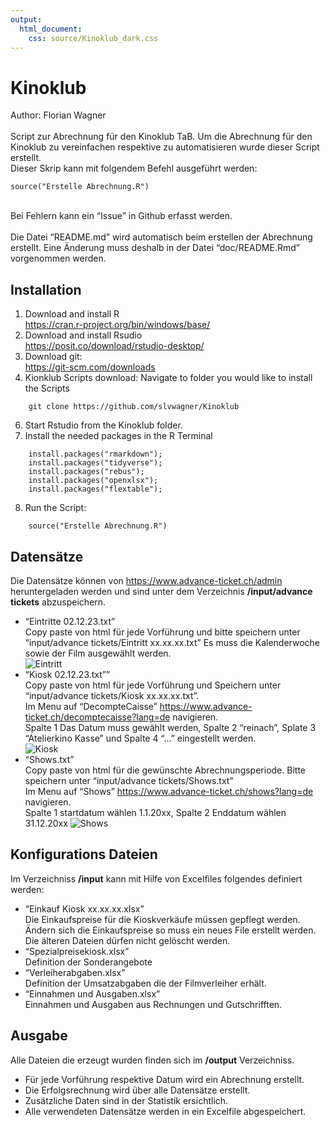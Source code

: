 ```yaml
---
output: 
  html_document:
    css: source/Kinoklub_dark.css
---
```


# Kinoklub
Author: Florian Wagner \
\
Script zur Abrechnung für den Kinoklub TaB. 
Um die Abrechnung für den Kinoklub zu vereinfachen respektive zu automatisieren wurde dieser Script erstellt. \
Dieser Skrip kann mit folgendem Befehl ausgeführt werden:
```
source("Erstelle Abrechnung.R")
```
\
Bei Fehlern kann ein "Issue" in Github erfasst werden. \
\
Die Datei "README.md" wird automatisch beim erstellen der Abrechnung erstellt. Eine Änderung muss deshalb in der Datei "doc/README.Rmd" vorgenommen werden.  

## Installation

1.  Download and install R \
    <https://cran.r-project.org/bin/windows/base/>
2.  Download and install Rsudio \
    <https://posit.co/download/rstudio-desktop/>
3.  Download git: \
    <https://git-scm.com/downloads>
5.  Kionklub Scripts download:
    Navigate to folder you would like to install the Scripts
```
    git clone https://github.com/slvwagner/Kinoklub
```
6.  Start Rstudio from the Kinoklub folder.
7.  Install the needed packages in the R Terminal
```
    install.packages("rmarkdown");
    install.packages("tidyverse");
    install.packages("rebus");
    install.packages("openxlsx");
    install.packages("flextable");
```
8.  Run the Script:
```
    source("Erstelle Abrechnung.R")
```

## Datensätze

Die Datensätze können von <https://www.advance-ticket.ch/admin> heruntergeladen werden und sind unter dem Verzeichnis
**/input/advance tickets** abzuspeichern.

-   "Eintritte 02.12.23.txt" \
    Copy paste von html für jede Vorführung und bitte speichern unter "input/advance tickets/Eintritt xx.xx.xx.txt"
    Es muss die Kalenderwoche sowie der Film ausgewählt werden. \
    ![Eintritt](doc/eintritt.png)
-   "Kiosk 02.12.23.txt"" \
    Copy paste von html für jede Vorführung und Speichern unter "input/advance tickets/Kiosk xx.xx.xx.txt". \
    Im Menu auf "DecompteCaisse" <https://www.advance-ticket.ch/decomptecaisse?lang=de> navigieren.   
    Spalte 1 Das Datum muss gewählt werden, Spalte 2 "reinach", Splate 3 "Atelierkino Kasse" und Spalte 4 "..." eingestellt werden. \
    ![Kiosk](doc/Kiosk.png)
-   "Shows.txt" \
    Copy paste von html für die gewünschte Abrechnungsperiode. Bitte speichern unter "input/advance tickets/Shows.txt" \
    Im Menu auf "Shows" <https://www.advance-ticket.ch/shows?lang=de> navigieren. \
    Spalte 1 startdatum wählen 1.1.20xx, Spalte 2 Enddatum wählen 31.12.20xx
    ![Shows](doc/shows.png)
    

## Konfigurations Dateien

Im Verzeichniss **/input** kann mit Hilfe von Excelfiles folgendes definiert werden:

-   "Einkauf Kiosk xx.xx.xx.xlsx" \
    Die Einkaufspreise für die Kioskverkäufe müssen gepflegt werden. Ändern sich die Einkaufspreise so muss ein neues File erstellt werden. 
    Die älteren Dateien dürfen nicht gelöscht werden.
-   "Spezialpreisekiosk.xlsx" \
    Definition der Sonderangebote
-   "Verleiherabgaben.xlsx" \
    Definition der Umsatzabgaben die der Filmverleiher erhält.
-   "Einnahmen und Ausgaben.xlsx" \
    Einnahmen und Ausgaben aus Rechnungen und Gutschrifften. 

## Ausgabe 
Alle Dateien die erzeugt wurden finden sich im **/output** Verzeichniss.

- Für jede Vorführung respektive Datum wird ein Abrechnung erstellt.
- Die Erfolgsrechnung wird über alle Datensätze erstellt.
- Zusätzliche Daten sind in der Statistik ersichtlich.
- Alle verwendeten Datensätze werden in ein Excelfile abgespeichert.


